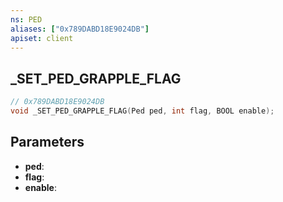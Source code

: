 ```yaml
---
ns: PED
aliases: ["0x789DABD18E9024DB"]
apiset: client
---
```

## _SET_PED_GRAPPLE_FLAG

```c
// 0x789DABD18E9024DB
void _SET_PED_GRAPPLE_FLAG(Ped ped, int flag, BOOL enable);
```


## Parameters
* **ped**:
* **flag**:
* **enable**: